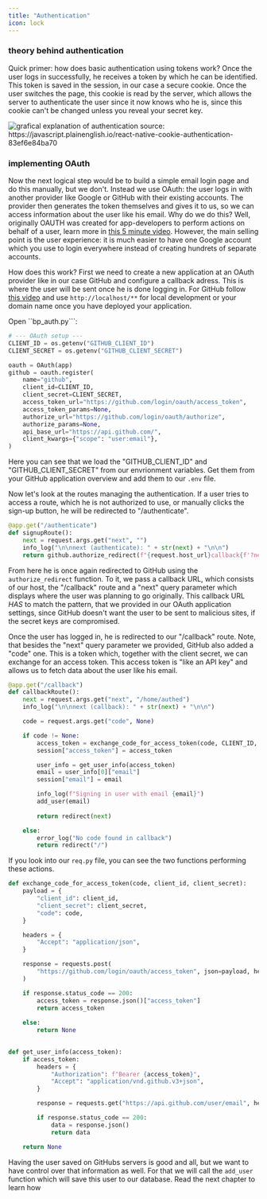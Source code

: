 ```yaml
---
title: "Authentication"
icon: lock
---
```

### theory behind authentication
Quick primer: how does basic authentication using tokens work? Once the user logs in successfully, he
receives a token by which he can be identified.
This token is saved in the session, in our case a secure cookie. 
Once the user switches the page, this cookie is read by the server,
which allows the server to authenticate the user since it now knows who he is,
since this cookie can't be changed unless you reveal your secret key.

<img src="../images/cookie-auth.png" alt="grafical explanation of authentication"/>
source: https://javascript.plainenglish.io/react-native-cookie-authentication-83ef6e84ba70

### implementing OAuth
Now the next logical step would be to build a simple email login page and do this manually, but we don't.
Instead we use OAuth: the user logs in with another provider like Google or GitHub with their existing
accounts. The provider then generates the token themselves and gives it to us, so we can access information
about the user like his email. Why do we do this? Well, originally OAUTH was created for app-developers to
perform actions on behalf of a user, learn more in [this 5 minute video](https://www.youtube.com/watch?v=KT8ybowdyr0).
However, the main selling point is the user experience: it is much easier to have one Google account which
you use to login everywhere instead of creating hundrets of separate accounts.

How does this work? First we need to create a new application at an OAuth provider like in our case GitHub and 
configure a callback adress. This is where the user will be sent once he is done logging in. 
For GitHub follow [this video](...) and use ``http://localhost/**`` for local development or your domain name
once you have deployed your application.


Open ``bp_auth.py```:
```python bp_auth.py
# --- OAuth setup ---
CLIENT_ID = os.getenv("GITHUB_CLIENT_ID")
CLIENT_SECRET = os.getenv("GITHUB_CLIENT_SECRET")

oauth = OAuth(app)
github = oauth.register(
    name="github",
    client_id=CLIENT_ID,
    client_secret=CLIENT_SECRET,
    access_token_url="https://github.com/login/oauth/access_token",
    access_token_params=None,
    authorize_url="https://github.com/login/oauth/authorize",
    authorize_params=None,
    api_base_url="https://api.github.com/",
    client_kwargs={"scope": "user:email"},
)
```

Here you can see that we load the "GITHUB_CLIENT_ID" and "GITHUB_CLIENT_SECRET" from our envrionment variables.
Get them from your GitHub application overview and add them to our ``.env`` file.

Now let's look at the routes managing the authentication. If a user tries to access a route, which he is not authorized to 
use, or manually clicks the sign-up button, he will be redirected to "/authenticate".

```python bp_auth.py
@app.get("/authenticate")
def signupRoute():
    next = request.args.get("next", "")
    info_log("\n\nnext (authenticate): " + str(next) + "\n\n")
    return github.authorize_redirect(f"{request.host_url}callback{f'?next={next}' if next else ''}")
``` 

From here he is once again redirected to GitHub using the ``authorize_redirect`` function. To it, we pass a callback URL, which
consists of our host, the "/callback" route and a "next" query parameter which displays where the user was planning to
go originally. This callback URL *HAS* to match the pattern, that we provided in our OAuth application settings, since GitHub
doesn't want the user to be sent to malicious sites, if the secret keys are compromised.

Once the user has logged in, he is redirected to our "/callback" route. Note, that besides the "next"
query parameter we provided, GitHub also added a "code" one. This is a token which, together with the client secret, we can
exchange for an access token. This access token is "like an API key" and allows us to fetch data about the user like his email.

```python bp_auth.py
@app.get("/callback")
def callbackRoute():
    next = request.args.get("next", "/home/authed")
    info_log("\n\nnext (callback): " + str(next) + "\n\n")

    code = request.args.get("code", None)

    if code != None:
        access_token = exchange_code_for_access_token(code, CLIENT_ID, CLIENT_SECRET)
        session["access_token"] = access_token

        user_info = get_user_info(access_token)
        email = user_info[0]["email"] 
        session["email"] = email

        info_log(f"Signing in user with email {email}")
        add_user(email)
        
        return redirect(next)

    else:
        error_log("No code found in callback")
        return redirect("/")
```

If you look into our ``req.py`` file, you can see the two functions performing these actions.  

```python req.py
def exchange_code_for_access_token(code, client_id, client_secret):
    payload = {
        "client_id": client_id,
        "client_secret": client_secret,
        "code": code,
    }

    headers = {
        "Accept": "application/json",
    }

    response = requests.post(
        "https://github.com/login/oauth/access_token", json=payload, headers=headers
    )

    if response.status_code == 200:
        access_token = response.json()["access_token"]
        return access_token
    
    else:
        return None
    

def get_user_info(access_token):
    if access_token:
        headers = {
            "Authorization": f"Bearer {access_token}",
            "Accept": "application/vnd.github.v3+json",
        }

        response = requests.get("https://api.github.com/user/email", headers=headers)

        if response.status_code == 200:
            data = response.json()
            return data

    return None
```

Having the user saved on GitHubs servers is good and all, but we want to have control over that information as well.
For that we will call the ``add_user`` function which will save this user to our database. Read the next chapter to 
learn how